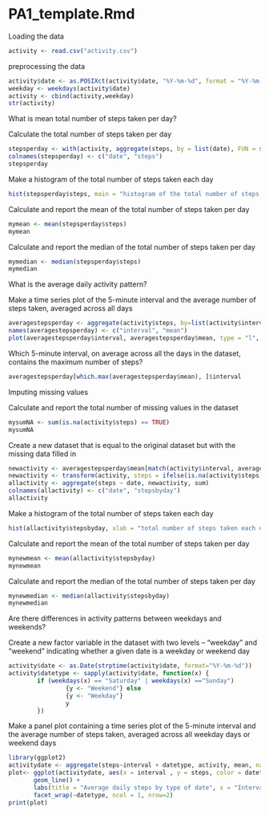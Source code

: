 PA1_template.Rmd
=============================================================================

Loading the data

```r
activity <- read.csv("activity.csv")
```

preprocessing the data

```r
activity$date <- as.POSIXct(activity$date, "%Y-%m-%d", format = "%Y-%m-%d", tz = "")
weekday <- weekdays(activity$date)
activity <- cbind(activity,weekday)
str(activity)
```

What is mean total number of steps taken per day?

Calculate the total number of steps taken per day

```r
stepsperday <- with(activity, aggregate(steps, by = list(date), FUN = sum, na.rm = TRUE))
colnames(stepsperday) <- c("date", "steps")
stepsperday
```

Make a histogram of the total number of steps taken each day

```r
hist(stepsperday$steps, main = "histogram of the total number of steps taken each day", xlab = "total number of steps taken each day")
```

Calculate and report the mean of the total number of steps taken per day

```r
mymean <- mean(stepsperday$steps)
mymean
```

Calculate and report the median of the total number of steps taken per day

```r
mymedian <- median(stepsperday$steps)
mymedian
```

What is the average daily activity pattern?

Make a time series plot of the 5-minute interval and the average number of steps taken, averaged across all days

```r
averagestepsperday <- aggregate(activity$steps, by=list(activity$interval), FUN=mean, na.rm=TRUE)
names(averagestepsperday) <- c("interval", "mean")
plot(averagestepsperday$interval, averagestepsperday$mean, type = "l", xlab="5-minute interval", ylab="average number of steps all days", main="average number of steps per 5-minute interval")

```

Which 5-minute interval, on average across all the days in the dataset, contains the maximum number of steps?

```r
averagestepsperday[which.max(averagestepsperday$mean), ]$interval
```

Imputing missing values

Calculate and report the total number of missing values in the dataset

```r
mysumNA <- sum(is.na(activity$steps) == TRUE)
mysumNA
```

Create a new dataset that is equal to the original dataset but with the missing data filled in

```r
newactivity <- averagestepsperday$mean[match(activity$interval, averagestepsperday$interval)]
newactivity <- transform(activity, steps = ifelse(is.na(activity$steps), yes = newactivity, no = activity$steps))
allactivity <- aggregate(steps ~ date, newactivity, sum)
colnames(allactivity) <- c("date", "stepsbyday")
allactivity
```

Make a histogram of the total number of steps taken each day

```r
hist(allactivity$stepsbyday, xlab = "total number of steps taken each day", main = "histogram of the total number of steps taken each day")
```

Calculate and report the mean of the total number of steps taken per day

```r
mynewmean <- mean(allactivity$stepsbyday)
mynewmean
```

Calculate and report the median of the total number of steps taken per day

```r
mynewmedian <- median(allactivity$stepsbyday)
mynewmedian
```

Are there differences in activity patterns between weekdays and weekends?

Create a new factor variable in the dataset with two levels – “weekday” and “weekend” indicating whether a given date is a weekday or weekend day

```r
activity$date <- as.Date(strptime(activity$date, format="%Y-%m-%d"))
activity$datetype <- sapply(activity$date, function(x) {
        if (weekdays(x) == "Saturday" | weekdays(x) =="Sunday") 
                {y <- "Weekend"} else 
                {y <- "Weekday"}
                y
        })
```

Make a panel plot containing a time series plot of the 5-minute interval and the average number of steps taken, averaged across all weekday days or weekend days

```r
library(ggplot2)
activitydate <- aggregate(steps~interval + datetype, activity, mean, na.rm = TRUE)
plot<- ggplot(activitydate, aes(x = interval , y = steps, color = datetype)) +
       geom_line() +
       labs(title = "Average daily steps by type of date", x = "Interval", y = "Average number of steps") +
       facet_wrap(~datetype, ncol = 1, nrow=2)
print(plot)
```

